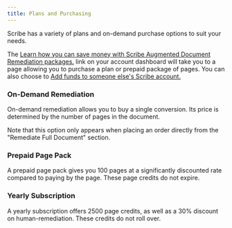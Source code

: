 ```yaml
---
title: Plans and Purchasing
---
```



Scribe has a variety of plans and on-demand purchase options to suit your needs.

The [Learn how you can save money with Scribe Augmented Document Remediation packages.](https://scribeit.io/signup/documents_upsell) link on your account dashboard will take you to a page allowing you to purchase a plan or prepaid package of pages. You can also choose to [Add funds to someone else's Scribe account.](https://scribeit.io/signup/account_credit?state=%7B%22return_to%22%3A%22%2F%22%7D)

### On-Demand Remediation

On-demand remediation allows you to buy a single conversion. Its price is determined by the number of pages in the document.

Note that this option only appears when placing an order directly from the "Remediate Full Document" section.

### Prepaid Page Pack

A prepaid page pack gives you 100 pages at a significantly discounted rate compared to paying by the page. These page credits do not expire.

### Yearly Subscription

A yearly subscription offers 2500 page credits, as well as a 30% discount on human-remediation. These credits do not roll over.

